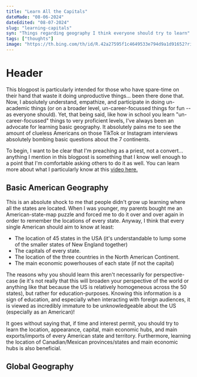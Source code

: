 ---
title: "Learn All the Capitals"
dateMade: "08-06-2024"
dateEdited: "08-07-2024"
slug: "learning-capitals"
syn: "Things regarding geography I think everyone should try to learn"
tags: ["thoughts"]
image: "https://th.bing.com/th/id/R.42a27595f1c4649533e794d9a1d91652?rik=a05iWqne6Koc7g&riu=http%3a%2f%2fwww.technocrazed.com%2fwp-content%2fuploads%2f2015%2f12%2fNew-York-Wallpaper-Background-10.jpg&ehk=noSdhj3xZFuiZZdJHUYzklYakPommkypyCQJhnkeLlA%3d&risl=&pid=ImgRaw&r=0"
---



# Header
This blogpost is particularly intended for those who have spare-time on their hand that waste
it doing unproductive things... been there done that. Now, I absolutely understand, empathize, and participate
in doing un-academic things (or on a broader level, un-career-focussed things for fun -- as everyone should). Yet, that being said,
like how in school you learn "un-career-focussed" things to very proficient levels, I've always been an advocate
for learning basic geography. It absolutely pains me to see the amount of clueless Americans on
those TikTok or Instagram interviews absolutely bombing basic questions about the 7 continents.


To begin, I want to be clear that I'm preaching as a priest, not a convert... anything 
I mention in this blogpost is something that I know well enough to a point that I'm comfortable asking
others to do it as well. You can learn more about what I particularly know at this
[video here.](https://www.youtube.com/watch?v=xs9Yd33EZCQ) 

## Basic American Geography 
This is an absolute shock to me that people didn't grow up learning where all the states are located.
When I was younger, my parents bought me an American-state-map puzzle and forced me to do it over
and over again in order to remember the locations of every state. Anyway, I think that every single American should 
aim to know at least:
- The location of 45 states in the USA (it's understandable to lump some of the smaller states of New England together)
- The capitals of every state.
- The location of the three countries in the North American Continent.
- The main economic powerhouses of each state (if not the capital)

The reasons why you should learn this aren't necessarily for perspective-case (ie it's not really
that this will broaden your perspective of the world or anything like that because the US is relatively
homogeneous across the 50 states), but rather for education-purposes. Knowing this information is a sign of
education, and especially when interacting with foreign audiences, it is viewed as incredibly immature to be
unknowledgeable about the US (especially as an American)!

It goes without saying that, if time and interest permit, you should try to learn the location, appearance, capital, 
main economic hubs, and main exports/imports of every American state and territory. Furthermore, learning the location
of Canadian/Mexican provinces/states and main economic hubs is also beneficial.

## Global Geography
